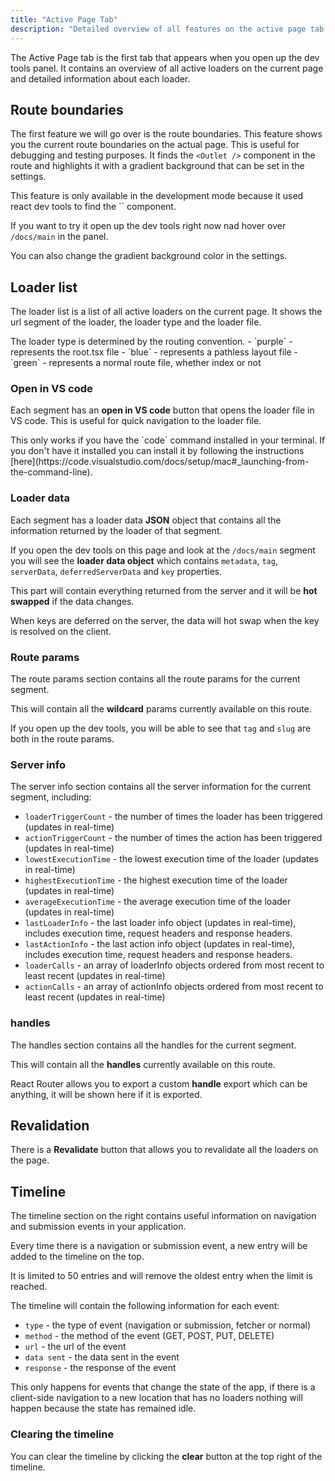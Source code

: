 ---
title: "Active Page Tab"
description: "Detailed overview of all features on the active page tab."
---


The Active Page tab is the first tab that appears when you open up the dev tools panel. It contains an overview of all active loaders
on the current page and detailed information about each loader.

## Route boundaries

The first feature we will go over is the route boundaries. This feature shows you the current route boundaries on the actual page.
This is useful for debugging and testing purposes. It finds the `<Outlet />` component in the route and highlights it with a
gradient background that can be set in the settings.

<Info>
  This feature is only available in the development mode because it used react dev tools to find the `<Outlet />` component.

  If you want to try it open up the dev tools right now nad hover over `/docs/main` in the panel.

  You can also change the gradient background color in the settings.
</Info>

## Loader list

The loader list is a list of all active loaders on the current page. It shows the url segment of the loader,
the loader type and the loader file.

<Info>
  The loader type is determined by the routing convention.
  - `purple` - represents the root.tsx file
  - `blue` - represents a pathless layout file
  - `green` - represents a normal route file, whether index or not
</Info>

### Open in VS code

Each segment has an **open in VS code** button that opens the loader file in VS code.
This is useful for quick navigation to the loader file.

<Info title="Caveat!">
This only works if you have the `code` command installed in your terminal. If you don't have it installed you can
 install it by following the instructions [here](https://code.visualstudio.com/docs/setup/mac#_launching-from-the-command-line).
</Info>

### Loader data

Each segment has a loader data **JSON** object that contains all the information returned by the loader of that segment.

If you open the dev tools on this page  and look at the `/docs/main` segment you will see the **loader data object** which contains
`metadata`, `tag`, `serverData`, `deferredServerData` and `key` properties.

This part will contain everything returned from the server and it will be **hot swapped** if the data changes.

<Info>
  When keys are deferred on the server, the data will hot swap when the key is resolved on the client.

</Info>

### Route params

The route params section contains all the route params for the current segment.

This will contain all the **wildcard** params currently available on this route.

If you open up the dev tools, you will be able to see that `tag` and `slug` are both in
the route params.

### Server info

The server info section contains all the server information for the current segment, including:
- `loaderTriggerCount` - the number of times the loader has been triggered (updates in real-time)
- `actionTriggerCount` - the number of times the action has been triggered (updates in real-time)
- `lowestExecutionTime` - the lowest execution time of the loader (updates in real-time)
- `highestExecutionTime` - the highest execution time of the loader (updates in real-time)
- `averageExecutionTime` - the average execution time of the loader (updates in real-time)
- `lastLoaderInfo` - the last loader info object (updates in real-time), includes execution time, request headers and response headers.
- `lastActionInfo` - the last action info object (updates in real-time), includes execution time, request headers and response headers.
- `loaderCalls` - an array of loaderInfo objects ordered from most recent to least recent (updates in real-time)
- `actionCalls` - an array of actionInfo objects ordered from most recent to least recent (updates in real-time)

### handles

The handles section contains all the handles for the current segment.

This will contain all the **handles** currently available on this route.

React Router allows you to export a custom **handle** export which can be anything, it will be shown here if it is exported.

## Revalidation

There is a **Revalidate** button that allows you to revalidate all the loaders on the page.


## Timeline

The timeline section on the right contains useful information on navigation and submission events in your application.

Every time there is a navigation or submission event, a new entry will be added to the timeline on the top.

It is limited to 50 entries and will remove the oldest entry when the limit is reached.

The timeline will contain the following information for each event:
- `type` - the type of event (navigation or submission, fetcher or normal)
- `method` - the method of the event (GET, POST, PUT, DELETE)
- `url` - the url of the event
- `data sent` - the data sent in the event
- `response` - the response of the event

<Info>
This only happens for events that change the state of the app, if there is a client-side navigation to a
new location that has no loaders nothing will happen because the state has remained idle.
</Info>

### Clearing the timeline

You can clear the timeline by clicking the **clear** button at the top right of the timeline.